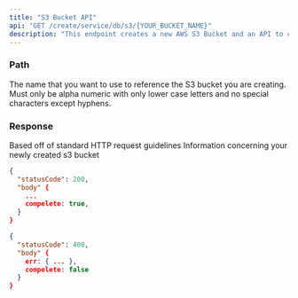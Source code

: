 ```yaml
---
title: "S3 Bucket API"
api: "GET /create/service/db/s3/{YOUR_BUCKET_NAME}"
description: "This endpoint creates a new AWS S3 Bucket and an API to communicate with it"
---
```


### Path

<ParamField path="YOUR_BUCKET_NAME" type="string" required>
  The name that you want to use to reference the S3 bucket you are creating. Must only be alpha numeric with only lower case letters and no special characters except hyphens.
</ParamField>

### Response

<ResponseField name="statusCode" type="number">
  Based off of standard HTTP request guidelines
</ResponseField>

<ResponseField name="body" type="object">
  Information concerning your newly created s3 bucket
</ResponseField>

<ResponseExample>

```json Success Response
{
  "statusCode": 200,
  "body" {
    ...
    compelete: true,
  }
}
```

```json Error Response
{
  "statusCode": 400,
  "body" {
    err: { ... },
    compelete: false
  }
}
```

</ResponseExample>